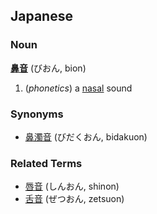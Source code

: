 ==Japanese==
===Noun===
'''[[鼻]][[音]]''' (びおん, bion)

#(''phonetics'') a [[nasal]] sound
===Synonyms===
*[[鼻濁音]] (びだくおん, bidakuon)
===Related Terms===
*[[唇音]] (しんおん, shinon)
*[[舌音]] (ぜつおん, zetsuon)